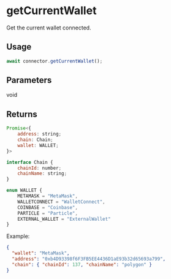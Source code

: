 # getCurrentWallet

Get the current wallet connected.

## Usage

```javascript
await connector.getCurrentWallet();
```

## Parameters

void

## Returns

```js
Promise<{
    address: string;
    chain: Chain;
    wallet: WALLET;
}>
```

```js
interface Chain {
    chainId: number;
    chainName: string;
}

enum WALLET {
    METAMASK = "MetaMask",
    WALLETCONNECT = "WalletConnect",
    COINBASE = "Coinbase",
    PARTICLE = "Particle",
    EXTERNAL_WALLET = "ExternalWallet"
}
```

Example:

```json
{
  "wallet": "MetaMask",
  "address": "0xb4D93398f6F3FB5EE4436D1aE93b32d65693a799",
  "chain": { "chainId": 137, "chainName": "polygon" }
}
```
